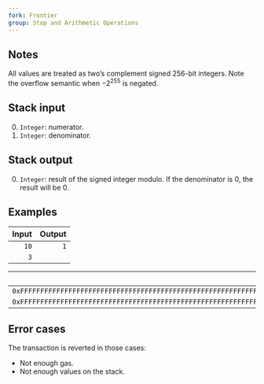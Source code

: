 ```yaml
---
fork: Frontier
group: Stop and Arithmetic Operations
---
```


## Notes

All values are treated as two’s complement signed 256-bit integers. Note the overflow semantic when −2<sup>255</sup> is negated.

## Stack input

0. `Integer`: numerator.
1. `Integer`: denominator.

## Stack output

0. `Integer`: result of the signed integer modulo. If the denominator is 0, the result will be 0.

## Examples

| Input | Output |
|------:|-------:|
| `10` | `1` |
| `3` | |

| Input | Output |
|------:|-------:|
| `0xFFFFFFFFFFFFFFFFFFFFFFFFFFFFFFFFFFFFFFFFFFFFFFFFFFFFFFFFFFFFFFF8` | `0xFFFFFFFFFFFFFFFFFFFFFFFFFFFFFFFFFFFFFFFFFFFFFFFFFFFFFFFFFFFFFFFE` |
| `0xFFFFFFFFFFFFFFFFFFFFFFFFFFFFFFFFFFFFFFFFFFFFFFFFFFFFFFFFFFFFFFFD` | |

## Error cases

The transaction is reverted in those cases:
- Not enough gas.
- Not enough values on the stack.

